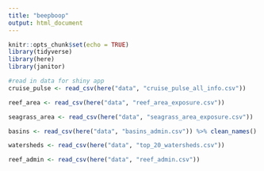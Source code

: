 ```yaml
---
title: "beepboop"
output: html_document
---
```


```r
knitr::opts_chunk$set(echo = TRUE)
library(tidyverse)
library(here)
library(janitor)
```


```r
#read in data for shiny app
cruise_pulse <- read_csv(here("data", "cruise_pulse_all_info.csv"))

reef_area <- read_csv(here("data", "reef_area_exposure.csv"))

seagrass_area <- read_csv(here("data", "seagrass_area_exposure.csv"))

basins <- read_csv(here("data", "basins_admin.csv")) %>% clean_names() 

watersheds <- read_csv(here("data", "top_20_watersheds.csv"))

reef_admin <- read_csv(here("data", "reef_admin.csv"))
```

 